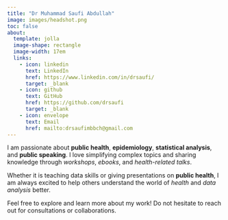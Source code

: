 ```yaml
---
title: "Dr Muhammad Saufi Abdullah"
image: images/headshot.png
toc: false
about: 
  template: jolla
  image-shape: rectangle
  image-width: 17em
  links:
    - icon: linkedin
      text: LinkedIn
      href: https://www.linkedin.com/in/drsaufi/
      target: _blank
    - icon: github
      text: GitHub
      href: https://github.com/drsaufi
      target: _blank
    - icon: envelope
      text: Email
      href: mailto:drsaufimbbch@gmail.com
---
```


I am passionate about **public health**, **epidemiology**, **statistical analysis**, and **public speaking**. I love simplifying complex topics and sharing knowledge through *workshops*, *ebooks*, and *health-related talks*.

Whether it is teaching data skills or giving presentations on **public health**, I am always excited to help others understand the world of *health* and *data analysis* better.

Feel free to explore and learn more about my work! Do not hesitate to reach out for consultations or collaborations.
